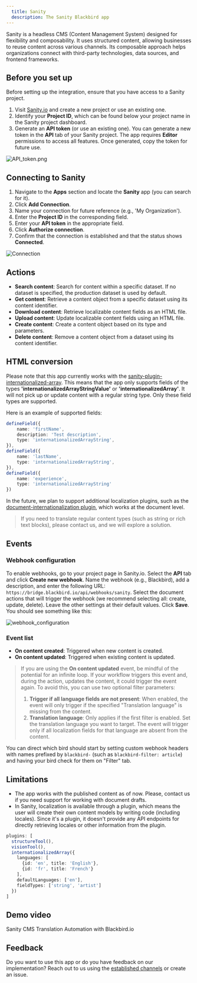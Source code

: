 ```yaml
---
  title: Sanity
  description: The Sanity Blackbird app
---
```


<LinkCard title="View on Github" target="_blank" href="https://github.com/bb-io/Sanity" icon="github" />

Sanity is a headless CMS (Content Management System) designed for flexibility and composability. It uses structured content, allowing businesses to reuse content across various channels. Its composable approach helps organizations connect with third-party technologies, data sources, and frontend frameworks.

## Before you set up

Before setting up the integration, ensure that you have access to a Sanity project.

1. Visit [Sanity.io](https://www.sanity.io/manage/personal) and create a new project or use an existing one.
2. Identify your **Project ID**, which can be found below your project name in the Sanity project dashboard.
3. Generate an **API token** (or use an existing one). You can generate a new token in the **API** tab of your Sanity project. The app requires **Editor** permissions to access all features. Once generated, copy the token for future use.

![API_token.png](https://raw.githubusercontent.com/bb-io/Sanity/main/image/README/API_token.png)

## Connecting to Sanity

1. Navigate to the **Apps** section and locate the **Sanity** app (you can search for it).
2. Click **Add Connection**.
3. Name your connection for future reference (e.g., 'My Organization').
4. Enter the **Project ID** in the corresponding field.
5. Enter your **API token** in the appropriate field.
6. Click **Authorize connection**.
7. Confirm that the connection is established and that the status shows **Connected**.

![Connection](https://raw.githubusercontent.com/bb-io/Sanity/main/image/README/connection.png)

## Actions

- **Search content**: Search for content within a specific dataset. If no dataset is specified, the production dataset is used by default.
- **Get content**: Retrieve a content object from a specific dataset using its content identifier.
- **Download content**: Retrieve localizable content fields as an HTML file.
- **Upload content**: Update localizable content fields using an HTML file.
- **Create content**: Create a content object based on its type and parameters.
- **Delete content**: Remove a content object from a dataset using its content identifier.

## HTML conversion

Please note that this app currently works with the [sanity-plugin-internationalized-array](https://github.com/sanity-io/sanity-plugin-internationalized-array). This means that the app only supports fields of the types **'internationalizedArrayStringValue'** or **'internationalizedArray'**. It will not pick up or update content with a regular string type. Only these field types are supported.

Here is an example of supported fields:

```ts
defineField({
    name: 'firstName',
    description: 'Test description',
    type: 'internationalizedArrayString',
}),
defineField({
    name: 'lastName',
    type: 'internationalizedArrayString',
}),
defineField({
    name: 'experience',
    type: 'internationalizedArrayString'
})
```

In the future, we plan to support additional localization plugins, such as the [document-internationalization plugin](https://github.com/sanity-io/document-internationalization), which works at the document level.

> If you need to translate regular content types (such as string or rich text blocks), please contact us, and we will explore a solution.

## Events

### Webhook configuration

To enable webhooks, go to your project page in Sanity.io. Select the **API** tab and click **Create new webhook**. Name the webhook (e.g., Blackbird), add a description, and enter the following URL: `https://bridge.blackbird.io/api/webhooks/sanity`. Select the document actions that will trigger the webhook (we recommend selecting all: create, update, delete). Leave the other settings at their default values. Click **Save**. You should see something like this:

![webhook_configuration](https://raw.githubusercontent.com/bb-io/Sanity/main/image/README/webhook_configuration.png)

### Event list

- **On content created**: Triggered when new content is created.
- **On content updated**: Triggered when existing content is updated.

> If you are using the **On content updated** event, be mindful of the potential for an infinite loop. If your workflow triggers this event and, during the action, updates the content, it could trigger the event again. To avoid this, you can use two optional filter parameters:
>
> 1. **Trigger if all language fields are not present**: When enabled, the event will only trigger if the specified "Translation language" is missing from the content.
> 2. **Translation language**: Only applies if the first filter is enabled. Set the translation language you want to target. The event will trigger only if all localization fields for that language are absent from the content.

You can direct which bird should start by setting custom webhook headers with names prefixed by `blackbird-` (such as `blackbird-filter: article`) and having your bird check for them on "Filter" tab.

## Limitations

- The app works with the published content as of now. Please, contact us if you need support for working with document drafts.
- In Sanity, localization is available through a plugin, which means the user will create their own content models by writing code (including locales). Since it's a plugin, it doesn't provide any API endpoints for directly retrieving locales or other information from the plugin.

```ts
plugins: [
  structureTool(), 
  visionTool(),
  internationalizedArray({
    languages: [
      {id: 'en', title: 'English'},
      {id: 'fr', title: 'French'}
    ],
    defaultLanguages: ['en'],
    fieldTypes: ['string', 'artist']
  })
]
```

## Demo video

Sanity CMS Translation Automation with Blackbird.io


<YouTube id="https://youtu.be/oTtTSK3SJTA" />

## Feedback

Do you want to use this app or do you have feedback on our implementation? Reach out to us using the [established channels](https://www.blackbird.io/) or create an issue.

